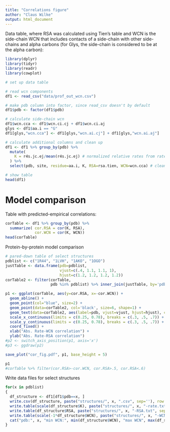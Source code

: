 ```yaml
---
title: "Correlations figure"
author: "Claus Wilke"
output: html_document
---
```



Data table, where RSA was calculated using Tien's table and WCN is the side-chain WCN that includes contacts of a side-chain with other side-chains and alpha carbons (for Glys, the side-chain is considered to be at the alpha carbon):

```r
library(dplyr)
library(tidyr)
library(readr)
library(cowplot)

# set up data table

# read wcn components
df1 <- read_csv("data/prof_out_wcn.csv")

# make pdb column into factor, since read_csv doesn't by default
df1$pdb <- factor(df1$pdb)

# calculate side-chain wcn
df1$wcn.cca <- df1$wcn.ci.cj + df1$wcn.ci.aj
glys <- df1$aa.i == "G"
df1[glys,"wcn.cca"] <- df1[glys,"wcn.ai.cj"] + df1[glys,"wcn.ai.aj"]

# calculate additional columns and clean up
df1 <- df1 %>% group_by(pdb) %>%
  mutate(
    K = r4s.jc.ej/mean(r4s.jc.ej) # normalized relative rates from rates calculated by Elisha using the JC model
  ) %>%
  select(pdb, site, residue=aa.i, K, RSA=rsa.tien, WCN=wcn.cca) # cleaned-up and pared-down table

# show table
head(df1)
```

# Model comparison

Table with predicted-empirical correlations:

```r
corTable <- df1 %>% group_by(pdb) %>%
  summarize( cor.RSA = cor(K, RSA),
             cor.WCN = cor(K, WCN))
head(corTable)
```

Protein-by-protein model comparison
```r
# pared-down table of select structures
pdblist <- c("1R44", "1LVH", "1AKO", "1OGO")
justTable <- data.frame(pdb=pdblist,
                        vjust=c(.4, 1.1, 1.1, 1),
                        hjust=c(1.2, 1.2, 1.2, 1.2))
corTable2 <- filter(corTable,
                    pdb %in% pdblist) %>% inner_join(justTable, by='pdb')

p1 <- ggplot(corTable, aes(y=cor.RSA, x=-cor.WCN)) + 
  geom_abline() +
  geom_point(col="blue", size=2) + 
  geom_point(data=corTable2, col='black', size=6, shape=1) +
  geom_text(data=corTable2, aes(label=pdb, vjust=vjust, hjust=hjust), col='black') +
  scale_x_continuous(limits = c(0.25, 0.78), breaks = c(.3, .5, .7)) +
  scale_y_continuous(limits = c(0.25, 0.78), breaks = c(.3, .5, .7)) +
  coord_fixed() +
  xlab("Abs. Rate-WCN correlation") +
  ylab("Abs. Rate-RSA correlation")
#p2 <- switch_axis_position(p1, axis='x') 
#p3 <- ggdraw(p2)

save_plot("cor_fig.pdf", p1, base_height = 5)

p1 
#corTable %>% filter(cor.RSA>-cor.WCN, cor.RSA>.5, cor.RSA<.6)
```

Write data files for select structures
```r
for(x in pdblist)
{
  df_structure <- df1[df1$pdb==x, ]
  write.csv(df_structure, paste("structures/", x, ".csv", sep=''), row.names=FALSE)
  write.table(scale(df_structure$K), paste("structures/", x, "-rate.txt", sep=''), row.names=F, col.names=F)
  write.table(df_structure$RSA, paste("structures/", x, "-RSA.txt", sep=''), row.names=F, col.names=F)
  write.table(scale(-1*df_structure$WCN), paste("structures/", x, "-WCN.txt", sep=''), row.names=F, col.names=F)
  cat("pdb:", x, "min WCN:", min(df_structure$WCN), "max WCN", max(df_structure$WCN), "\n")
}
```
